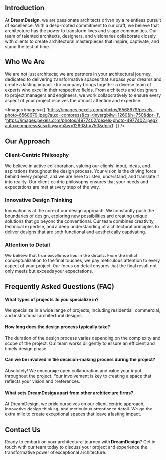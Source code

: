 
## Introduction
At **DreamDesign**, we are passionate architects driven by a relentless pursuit of excellence. With a deep-rooted commitment to our craft, we believe that architecture has the power to transform lives and shape communities. Our team of talented architects, designers, and visionaries collaborate closely with clients to create architectural masterpieces that inspire, captivate, and stand the test of time.

## Who We Are
We are not just architects; we are partners in your architectural journey, dedicated to delivering transformative spaces that surpass your dreams and create a lasting impact. Our company brings together a diverse team of experts who excel in their respective fields. From architects and designers to project managers and engineers, we work collaboratively to ensure every aspect of your project receives the utmost attention and expertise.

<Images images={[
  'https://images.pexels.com/photos/6568679/pexels-photo-6568679.jpeg?auto=compress&cs=tinysrgb&w=1260&h=750&dpr=1',
  'https://images.pexels.com/photos/4977402/pexels-photo-4977402.jpeg?auto=compress&cs=tinysrgb&w=1260&h=750&dpr=1'
]} />

## Our Approach
### Client-Centric Philosophy
We believe in active collaboration, valuing our clients' input, ideas, and aspirations throughout the design process. Your vision is the driving force behind every project, and we are here to listen, understand, and translate it into reality. Our client-centric philosophy ensures that your needs and expectations are met at every step of the way.

### Innovative Design Thinking
Innovation is at the core of our design approach. We constantly push the boundaries of design, exploring new possibilities and creating unique solutions that go beyond the conventional. Our team combines creativity, technical expertise, and a deep understanding of architectural principles to deliver designs that are both functional and aesthetically captivating.

### Attention to Detail
We believe that true excellence lies in the details. From the initial conceptualization to the final touches, we pay meticulous attention to every aspect of your project. Our focus on detail ensures that the final result not only meets but exceeds your expectations.

## Frequently Asked Questions (FAQ)
#### What types of projects do you specialize in?
We specialize in a wide range of projects, including residential, commercial, and institutional architectural designs.

#### How long does the design process typically take?
The duration of the design process varies depending on the complexity and scope of the project. Our team works diligently to ensure an efficient and timely design phase.

#### Can we be involved in the decision-making process during the project?
Absolutely! We encourage open collaboration and value your input throughout the project. Your involvement is key to creating a space that reflects your vision and preferences.

#### What sets DreamDesign apart from other architecture firms?
At DreamDesign, we pride ourselves on our client-centric approach, innovative design thinking, and meticulous attention to detail. We go the extra mile to create exceptional spaces that leave a lasting impact.

## Contact Us
Ready to embark on your architectural journey with **DreamDesign**? Get in touch with our team today to discuss your project and experience the transformative power of exceptional architecture.